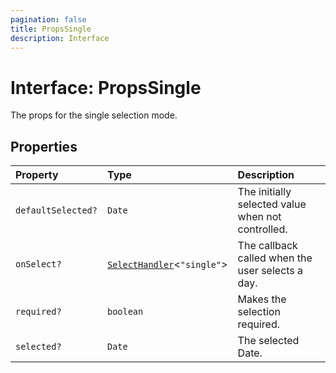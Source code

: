 ```yaml
---
pagination: false
title: PropsSingle
description: Interface
---
```


# Interface: PropsSingle

The props for the single selection mode.

## Properties

| Property | Type | Description |
| :------ | :------ | :------ |
| `defaultSelected?` | `Date` | The initially selected value when not controlled. |
| `onSelect?` | [`SelectHandler`](/api/next/type-aliases/SelectHandler.mdx)\<`"single"`\> | The callback called when the user selects a day. |
| `required?` | `boolean` | Makes the selection required. |
| `selected?` | `Date` | The selected Date. |
